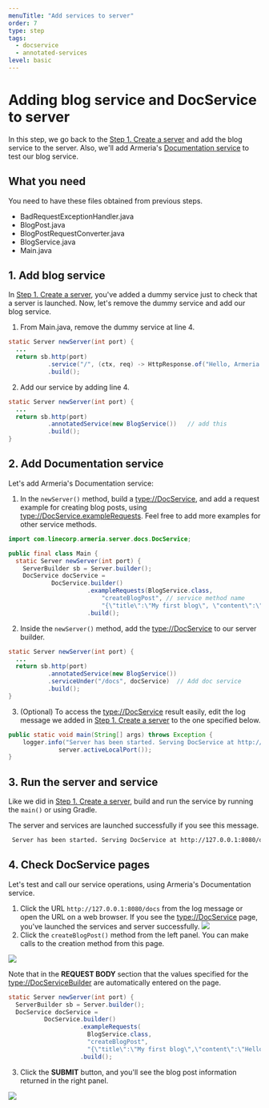 ```yaml
---
menuTitle: "Add services to server"
order: 7
type: step
tags:
  - docservice
  - annotated-services
level: basic
---
```


# Adding blog service and DocService to server

In this step, we go back to the [Step 1. Create a server](/tutorials/tutorial-blog-rest-step1) and add the blog service to the server. Also, we'll add Armeria's [Documentation service](/docs/server-docservice) to test our blog service.

<TutorialSteps current={7} />

## What you need

You need to have these files obtained from previous steps.

- BadRequestExceptionHandler.java
- BlogPost.java
- BlogPostRequestConverter.java
- BlogService.java
- Main.java

## 1. Add blog service

In [Step 1. Create a server](/tutorials/tutorial-blog-rest-step1), you've added a dummy service just to check that a server is launched. Now, let's remove the dummy service and add our blog service.

1. From Main.java, remove the dummy service at line 4.
  ```java filename=Main.java highlight=4 showlineno=true
  static Server newServer(int port) {
    ...
    return sb.http(port)
             .service("/", (ctx, req) -> HttpResponse.of("Hello, Armeria!")) // remove this
             .build();
  ```
2. Add our service by adding line 4.
  ```java filename=Main.java highlight=4 showlineno=true
  static Server newServer(int port) {
    ...
    return sb.http(port)
             .annotatedService(new BlogService())   // add this
             .build();
  }
  ```

## 2. Add Documentation service

Let's add Armeria's Documentation service:

1. In the `newServer()` method, build a <type://DocService>, and add a request example for creating blog posts, using <type://DocService.exampleRequests>. Feel free to add more examples for other service methods.
  ```java filename=Main.java highlight=1,6-13
  import com.linecorp.armeria.server.docs.DocService;

  public final class Main {
    static Server newServer(int port) {
      ServerBuilder sb = Server.builder();
      DocService docService =
              DocService.builder()
                        .exampleRequests(BlogService.class,
                            "createBlogPost", // service method name
                            "{\"title\":\"My first blog\", \"content\":\"Hello Armeria!\"}")
                        .build();
  ```
2. Inside the `newServer()` method, add the <type://DocService> to our server builder.
  ```java filename=Main.java highlight=5
  static Server newServer(int port) {
    ...
    return sb.http(port)
             .annotatedService(new BlogService())
             .serviceUnder("/docs", docService)  // Add doc service
             .build();
  }
  ```
3. (Optional) To access the <type://DocService> result easily, edit the log message we added in [Step 1. Create a server](/tutorials/tutorial-blog-rest-step1) to the one specified below.
  ```java filename=Main.java highlight=2
  public static void main(String[] args) throws Exception {
      logger.info("Server has been started. Serving DocService at http://127.0.0.1:{}/docs",
                server.activeLocalPort());
  }
  ```

## 3. Run the server and service

Like we did in [Step 1. Create a server](/tutorial-blog-rest-step1#4-run-the-server-and-service), build and run the service by running the `main()` or using Gradle.

The server and services are launched successfully if you see this message.

```bash
 Server has been started. Serving DocService at http://127.0.0.1:8080/docs
```

## 4. Check DocService pages

Let's test and call our service operations, using Armeria's Documentation service.

1. Click the URL `http://127.0.0.1:8080/docs` from the log message or open the URL on a web browser. If you see the <type://DocService> page, you've launched the services and server successfully.
  ![](../../images/tutorial_blogservice_docservice.png)
2. Click the `createBlogPost()` method from the left panel. You can make calls to the creation method from this page.

  ![](../../images/tutorial_blogservice_reqex.png)

  Note that in the **REQUEST BODY** section that the values specified for the <type://DocServiceBuilder> are automatically entered on the page.
  ```java filename=Main.java highlight=5-8
  static Server newServer(int port) {
    ServerBuilder sb = Server.builder();
    DocService docService =
            DocService.builder()
                      .exampleRequests(
                        BlogService.class,
                        "createBlogPost",
                        "{\"title\":\"My first blog\",\"content\":\"Hello Armeria!\"}")
                      .build();
  ```
3. Click the **SUBMIT** button, and you'll see the blog post information returned in the right panel.

  ![](../../images/tutorial_blogservice_return.png)